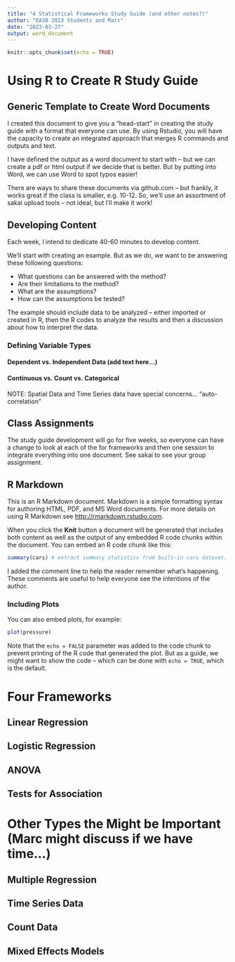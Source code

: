 ```yaml
---
title: "4 Statistical Frameworks Study Guide (and other notes?)"
author: "EA30 2023 Students and Marc"
date: "2023-03-27"
output: word_document
---
```


```r
knitr::opts_chunk$set(echo = TRUE)
```


# Using R to Create R Study Guide

## Generic Template to Create Word Documents

I created this document to give you a "head-start" in creating the study guide with a format that everyone can use. By using Rstudio, you will have the capacity to create an integrated approach that merges R commands and outputs and text. 

I have defined the output as a word document to start with -- but we can create a pdf or html output if we decide that is better. But by putting into Word, we can use Word to spot typos easier!

There are ways to share these documents via github.com -- but frankly, it works great if the class is smaller, e.g. 10-12. So, we'll use an assortment of sakai upload tools -- not ideal, but I'll make it work!

## Developing Content

Each week, I intend to dedicate 40-60 minutes to develop content. 

We'll start with creating an example. But as we do, we want to be answering these following questions:

- What questions can be answered with the method?
- Are their limitations to the method?
- What are the assumptions?
- How can the assumptions be tested?

The example should include data to be analyzed -- either imported or created in R, then the R codes to analyze the results and then a discussion about how to interpret the data.

### Defining Variable Types

#### Dependent vs. Independent Data (add text here...)

#### Continuous vs. Count vs. Categorical

NOTE: Spatial Data and Time Series data have special concerns... "auto-correlation"

## Class Assignments

The study guide development will go for five weeks, so everyone can have a change to look at each of the for frameworks and then one session to integrate everything into one document. See sakai to see your group assignment.

## R Markdown

This is an R Markdown document. Markdown is a simple formatting syntax for authoring HTML, PDF, and MS Word documents. For more details on using R Markdown see <http://rmarkdown.rstudio.com>.

When you click the **Knit** button a document will be generated that includes both content as well as the output of any embedded R code chunks within the document. You can embed an R code chunk like this:

```r
summary(cars) # extract summary statistics from built-in cars dataset.
```

I added the comment line to help the reader remember what's happening. These comments are useful to help everyone see the intentions of the author. 

### Including Plots

You can also embed plots, for example:

```r
plot(pressure)
```

Note that the `echo = FALSE` parameter was added to the code chunk to prevent printing of the R code that generated the plot. But as a guide, we might want to show the code -- which can be done with `echo = TRUE`, which is the default. 

# Four Frameworks

## Linear Regression


## Logistic Regression

## ANOVA

## Tests for Association

# Other Types the Might be Important (Marc might discuss if we have time...)

## Multiple Regression

## Time Series Data

## Count Data

## Mixed Effects Models





